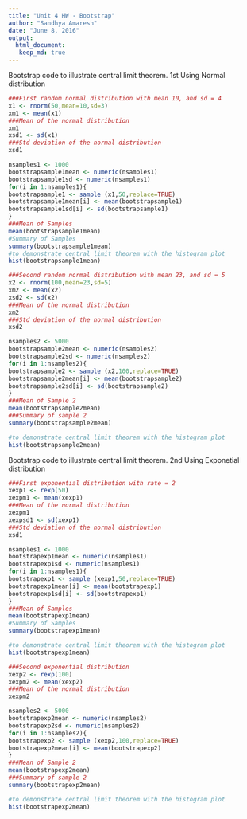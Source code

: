 ```yaml
---
title: "Unit 4 HW - Bootstrap"
author: "Sandhya Amaresh"
date: "June 8, 2016"
output: 
  html_document:
   keep_md: true
---
```


Bootstrap code to illustrate central limit theorem.
1st Using Normal distribution

```r
###First random normal distribution with mean 10, and sd = 4
x1 <- rnorm(50,mean=10,sd=3)
xm1 <- mean(x1)
###Mean of the normal distribution
xm1
xsd1 <- sd(x1)
###Std deviation of the normal distribution
xsd1

nsamples1 <- 1000
bootstrapsample1mean <- numeric(nsamples1)
bootstrapsample1sd <- numeric(nsamples1)
for(i in 1:nsamples1){
bootstrapsample1 <- sample (x1,50,replace=TRUE)
bootstrapsample1mean[i] <- mean(bootstrapsample1) 
bootstrapsample1sd[i] <- sd(bootstrapsample1)
}
###Mean of Samples
mean(bootstrapsample1mean)
#Summary of Samples
summary(bootstrapsample1mean)
#to demonstrate central limit theorem with the histogram plot
hist(bootstrapsample1mean)
```

```r
###Second random normal distribution with mean 23, and sd = 5
x2 <- rnorm(100,mean=23,sd=5)
xm2 <- mean(x2)
xsd2 <- sd(x2)
###Mean of the normal distribution
xm2
###Std deviation of the normal distribution
xsd2

nsamples2 <- 5000
bootstrapsample2mean <- numeric(nsamples2)
bootstrapsample2sd <- numeric(nsamples2)
for(i in 1:nsamples2){
bootstrapsample2 <- sample (x2,100,replace=TRUE)
bootstrapsample2mean[i] <- mean(bootstrapsample2) 
bootstrapsample2sd[i] <- sd(bootstrapsample2)
}
###Mean of Sample 2
mean(bootstrapsample2mean)
###Summary of sample 2
summary(bootstrapsample2mean)

#to demonstrate central limit theorem with the histogram plot
hist(bootstrapsample2mean)
```
Bootstrap code to illustrate central limit theorem.
2nd Using Exponetial distribution

```r
###First exponential distribution with rate = 2
xexp1 <- rexp(50)
xexpm1 <- mean(xexp1)
###Mean of the normal distribution
xexpm1
xexpsd1 <- sd(xexp1)
###Std deviation of the normal distribution
xsd1

nsamples1 <- 1000
bootstrapexp1mean <- numeric(nsamples1)
bootstrapexp1sd <- numeric(nsamples1)
for(i in 1:nsamples1){
bootstrapexp1 <- sample (xexp1,50,replace=TRUE)
bootstrapexp1mean[i] <- mean(bootstrapexp1) 
bootstrapexp1sd[i] <- sd(bootstrapexp1)
}
###Mean of Samples
mean(bootstrapexp1mean)
#Summary of Samples
summary(bootstrapexp1mean)

#to demonstrate central limit theorem with the histogram plot
hist(bootstrapexp1mean)
```

```r
###Second exponential distribution 
xexp2 <- rexp(100)
xexpm2 <- mean(xexp2)
###Mean of the normal distribution
xexpm2

nsamples2 <- 5000
bootstrapexp2mean <- numeric(nsamples2)
bootstrapexp2sd <- numeric(nsamples2)
for(i in 1:nsamples2){
bootstrapexp2 <- sample (xexp2,100,replace=TRUE)
bootstrapexp2mean[i] <- mean(bootstrapexp2) 
}
###Mean of Sample 2
mean(bootstrapexp2mean)
###Summary of sample 2
summary(bootstrapexp2mean)

#to demonstrate central limit theorem with the histogram plot
hist(bootstrapexp2mean)
```
